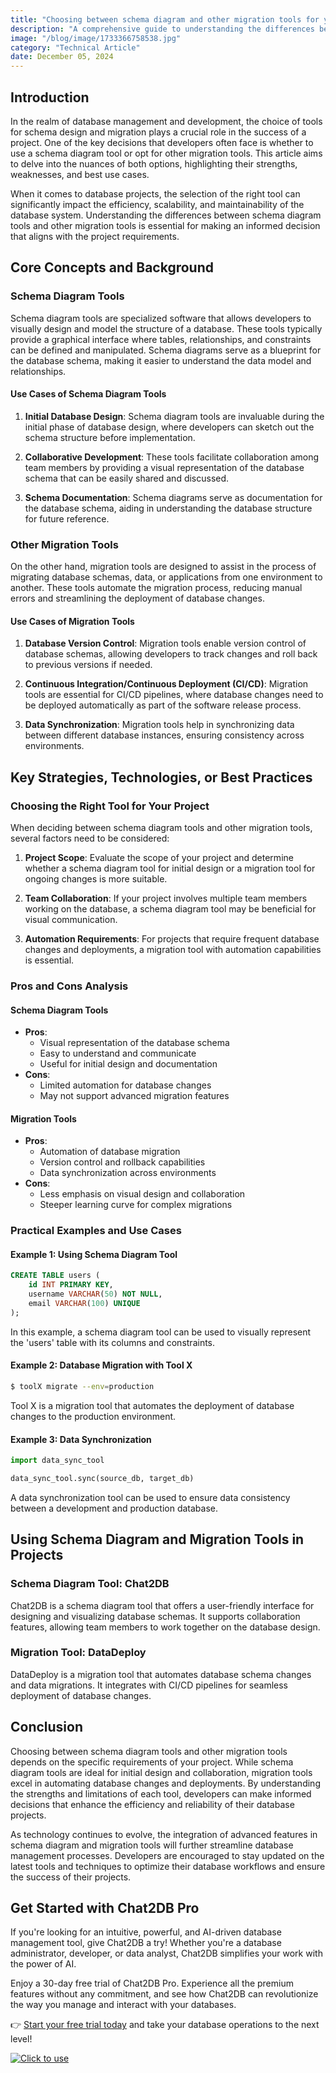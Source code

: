 ```yaml
---
title: "Choosing between schema diagram and other migration tools for your project"
description: "A comprehensive guide to understanding the differences between schema diagram and other migration tools, and how to choose the right one for your project."
image: "/blog/image/1733366758538.jpg"
category: "Technical Article"
date: December 05, 2024
---
```


## Introduction

In the realm of database management and development, the choice of tools for schema design and migration plays a crucial role in the success of a project. One of the key decisions that developers often face is whether to use a schema diagram tool or opt for other migration tools. This article aims to delve into the nuances of both options, highlighting their strengths, weaknesses, and best use cases.

When it comes to database projects, the selection of the right tool can significantly impact the efficiency, scalability, and maintainability of the database system. Understanding the differences between schema diagram tools and other migration tools is essential for making an informed decision that aligns with the project requirements.

## Core Concepts and Background

### Schema Diagram Tools

Schema diagram tools are specialized software that allows developers to visually design and model the structure of a database. These tools typically provide a graphical interface where tables, relationships, and constraints can be defined and manipulated. Schema diagrams serve as a blueprint for the database schema, making it easier to understand the data model and relationships.

#### Use Cases of Schema Diagram Tools

1. **Initial Database Design**: Schema diagram tools are invaluable during the initial phase of database design, where developers can sketch out the schema structure before implementation.

2. **Collaborative Development**: These tools facilitate collaboration among team members by providing a visual representation of the database schema that can be easily shared and discussed.

3. **Schema Documentation**: Schema diagrams serve as documentation for the database schema, aiding in understanding the database structure for future reference.

### Other Migration Tools

On the other hand, migration tools are designed to assist in the process of migrating database schemas, data, or applications from one environment to another. These tools automate the migration process, reducing manual errors and streamlining the deployment of database changes.

#### Use Cases of Migration Tools

1. **Database Version Control**: Migration tools enable version control of database schemas, allowing developers to track changes and roll back to previous versions if needed.

2. **Continuous Integration/Continuous Deployment (CI/CD)**: Migration tools are essential for CI/CD pipelines, where database changes need to be deployed automatically as part of the software release process.

3. **Data Synchronization**: Migration tools help in synchronizing data between different database instances, ensuring consistency across environments.

## Key Strategies, Technologies, or Best Practices

### Choosing the Right Tool for Your Project

When deciding between schema diagram tools and other migration tools, several factors need to be considered:

1. **Project Scope**: Evaluate the scope of your project and determine whether a schema diagram tool for initial design or a migration tool for ongoing changes is more suitable.

2. **Team Collaboration**: If your project involves multiple team members working on the database, a schema diagram tool may be beneficial for visual communication.

3. **Automation Requirements**: For projects that require frequent database changes and deployments, a migration tool with automation capabilities is essential.

### Pros and Cons Analysis

#### Schema Diagram Tools

- **Pros**:
  - Visual representation of the database schema
  - Easy to understand and communicate
  - Useful for initial design and documentation
- **Cons**:
  - Limited automation for database changes
  - May not support advanced migration features

#### Migration Tools

- **Pros**:
  - Automation of database migration
  - Version control and rollback capabilities
  - Data synchronization across environments
- **Cons**:
  - Less emphasis on visual design and collaboration
  - Steeper learning curve for complex migrations

### Practical Examples and Use Cases

#### Example 1: Using Schema Diagram Tool

```sql
CREATE TABLE users (
    id INT PRIMARY KEY,
    username VARCHAR(50) NOT NULL,
    email VARCHAR(100) UNIQUE
);
```

In this example, a schema diagram tool can be used to visually represent the 'users' table with its columns and constraints.

#### Example 2: Database Migration with Tool X

```bash
$ toolX migrate --env=production
```

Tool X is a migration tool that automates the deployment of database changes to the production environment.

#### Example 3: Data Synchronization

```python
import data_sync_tool

data_sync_tool.sync(source_db, target_db)
```

A data synchronization tool can be used to ensure data consistency between a development and production database.

## Using Schema Diagram and Migration Tools in Projects

### Schema Diagram Tool: Chat2DB

Chat2DB is a schema diagram tool that offers a user-friendly interface for designing and visualizing database schemas. It supports collaboration features, allowing team members to work together on the database design.

### Migration Tool: DataDeploy

DataDeploy is a migration tool that automates database schema changes and data migrations. It integrates with CI/CD pipelines for seamless deployment of database changes.

## Conclusion

Choosing between schema diagram tools and other migration tools depends on the specific requirements of your project. While schema diagram tools are ideal for initial design and collaboration, migration tools excel in automating database changes and deployments. By understanding the strengths and limitations of each tool, developers can make informed decisions that enhance the efficiency and reliability of their database projects.

As technology continues to evolve, the integration of advanced features in schema diagram and migration tools will further streamline database management processes. Developers are encouraged to stay updated on the latest tools and techniques to optimize their database workflows and ensure the success of their projects.

## Get Started with Chat2DB Pro

If you're looking for an intuitive, powerful, and AI-driven database management tool, give Chat2DB a try! Whether you're a database administrator, developer, or data analyst, Chat2DB simplifies your work with the power of AI.

Enjoy a 30-day free trial of Chat2DB Pro. Experience all the premium features without any commitment, and see how Chat2DB can revolutionize the way you manage and interact with your databases.

👉 [Start your free trial today](https://chat2db.ai/pricing) and take your database operations to the next level!


[![Click to use](/image/blog/bg/chat2db.jpg)](https://chat2db.ai)
